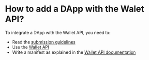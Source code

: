 # How to add a DApp with the Walet API?

To integrate a DApp with the Wallet API, you need to:

- Read the [submission guidelines](./guidelines)
- Use the [Wallet API](../../APIs/wallet-api)
- Write a manifest as explained in the [Wallet API documentation](../../APIs/wallet-api/appendix/manifest)
